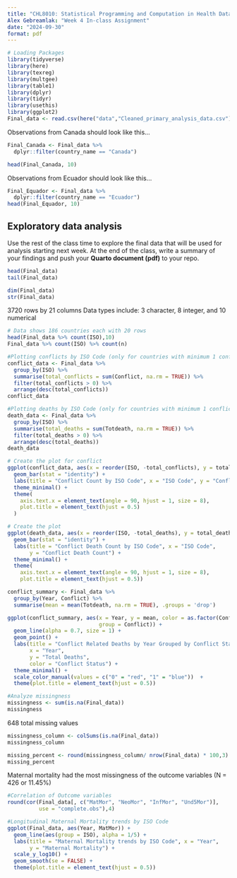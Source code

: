 ```yaml
---
title: "CHL8010: Statistical Programming and Computation in Health Data"
Alex Gebreamlak: "Week 4 In-class Assignment"
date: "2024-09-30"
format: pdf
---
```


```r
# Loading Packages
library(tidyverse)
library(here)
library(texreg)
library(multgee)
library(table1)
library(dplyr)
library(tidyr)
library(usethis) 
library(ggplot2)
Final_data <- read.csv(here("data","Cleaned_primary_analysis_data.csv"))

```

Observations from Canada should look like this...

```r
Final_Canada <- Final_data %>%
  dplyr::filter(country_name == "Canada")

head(Final_Canada, 10)
```

Observations from Ecuador should look like this...

```r
Final_Equador <- Final_data %>%
  dplyr::filter(country_name == "Ecuador")
head(Final_Equador, 10)
```

## Exploratory data analysis

Use the rest of the class time to explore the final data that will be used for analysis starting next week. At the end of the class, write a summary of your findings and push your **Quarto document (pdf)** to your repo.

```r
head(Final_data)
tail(Final_data)
```

```r
dim(Final_data)
str(Final_data)
```

3720 rows by 21 columns
Data types include: 3 character, 8 integer, and 10 numerical

```r
# Data shows 186 countries each with 20 rows
head(Final_data %>% count(ISO),10)
Final_data %>% count(ISO) %>% count(n)
```

```r
#Plotting conflicts by ISO Code (only for countries with minimum 1 conflict)
conflict_data <- Final_data %>%
  group_by(ISO) %>%
  summarise(total_conflicts = sum(Conflict, na.rm = TRUE)) %>%
  filter(total_conflicts > 0) %>%
  arrange(desc(total_conflicts))
conflict_data

#Plotting deaths by ISO Code (only for countries with minimum 1 conflict related death)
death_data <- Final_data %>%
  group_by(ISO) %>%
  summarise(total_deaths = sum(Totdeath, na.rm = TRUE)) %>%
  filter(total_deaths > 0) %>%
  arrange(desc(total_deaths))
death_data
```

```r
# Create the plot for conflict
ggplot(conflict_data, aes(x = reorder(ISO, -total_conflicts), y = total_conflicts)) +
  geom_bar(stat = "identity") +
  labs(title = "Conflict Count by ISO Code", x = "ISO Code", y = "Conflict Count") +
  theme_minimal() +
  theme(
    axis.text.x = element_text(angle = 90, hjust = 1, size = 8),
    plot.title = element_text(hjust = 0.5)  
  )
```

```r
# Create the plot 
ggplot(death_data, aes(x = reorder(ISO, -total_deaths), y = total_deaths)) +
  geom_bar(stat = "identity") +
  labs(title = "Conflict Death Count by ISO Code", x = "ISO Code", 
       y = "Conflict Death Count") +
  theme_minimal() +
  theme(
    axis.text.x = element_text(angle = 90, hjust = 1, size = 8),
    plot.title = element_text(hjust = 0.5))
```


```r
conflict_summary <- Final_data %>%
  group_by(Year, Conflict) %>%
  summarise(mean = mean(Totdeath, na.rm = TRUE), .groups = 'drop')

ggplot(conflict_summary, aes(x = Year, y = mean, color = as.factor(Conflict), 
                             group = Conflict)) +
  geom_line(alpha = 0.7, size = 1) + 
  geom_point() +  
  labs(title = "Conflict Related Deaths by Year Grouped by Conflict Status",
       x = "Year",
       y = "Total Deaths",
       color = "Conflict Status") +  
  theme_minimal() +
  scale_color_manual(values = c("0" = "red", "1" = "blue"))  +
  theme(plot.title = element_text(hjust = 0.5))
```

```r
#Analyze missingness
missingness <- sum(is.na(Final_data))
missingness
```

648 total missing values

```r

missingness_column <- colSums(is.na(Final_data))
missingness_column
```
```r
missing_percent <- round(missingness_column/ nrow(Final_data) * 100,3)
missing_percent
```

Maternal mortality had the most missingness of the outcome variables (N = 426 or 11.45%)

```r
#Correlation of Outcome variables
round(cor(Final_data[, c("MatMor", "NeoMor", "InfMor", "Und5Mor")], 
          use = "complete.obs"),4)

```

```r
#Longitudinal Maternal Mortality trends by ISO Code
ggplot(Final_data, aes(Year, MatMor)) + 
  geom_line(aes(group = ISO), alpha = 1/5) + 
  labs(title = "Maternal Mortality trends by ISO Code", x = "Year", 
       y = "Maternal Mortality") +
  scale_y_log10() + 
  geom_smooth(se = FALSE) +
  theme(plot.title = element_text(hjust = 0.5))
```





